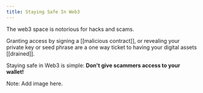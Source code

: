 ```yaml
---
title: Staying Safe In Web3
---
```


The web3 space is notorious for hacks and scams. 
 
Granting access by signing a [[malicious contract]], or revealing your private key or seed phrase are a one way ticket to having your digital assets [[drained]]. 
 
Staying safe in Web3 is simple: **Don't give scammers access to your wallet!**

Note: Add image here.

